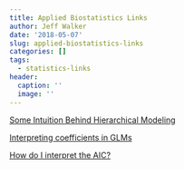 ```yaml
---
title: Applied Biostatistics Links
author: Jeff Walker
date: '2018-05-07'
slug: applied-biostatistics-links
categories: []
tags:
  - statistics-links
header:
  caption: ''
  image: ''
---
```

[Some Intuition Behind Hierarchical Modeling](/post/some-intuition-behind-hierarchical-modeling/)

[Interpreting coefficients in GLMs](/post/interpreting-coefficients-in-glms/)

[How do I interpret the AIC?](/post/how-do-i-interpret-the-aic/)

